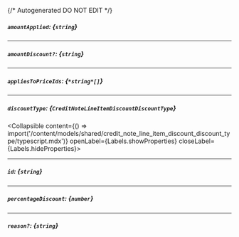 {/* Autogenerated DO NOT EDIT  */}

##### `amountApplied`: *{`string`}*

---
##### `amountDiscount?`: *{`string`}*

---
##### `appliesToPriceIds`: *{`*string*[]`}*

---
##### `discountType`: *{`CreditNoteLineItemDiscountDiscountType`}*
<Collapsible content={() => import('/content/models/shared/credit_note_line_item_discount_discount_type/typescript.mdx')} openLabel={Labels.showProperties} closeLabel={Labels.hideProperties}>
</Collapsible>

---
##### `id`: *{`string`}*

---
##### `percentageDiscount`: *{`number`}*

---
##### `reason?`: *{`string`}*


